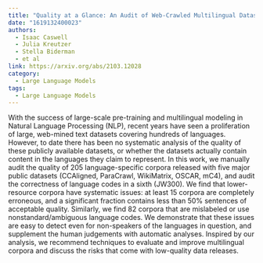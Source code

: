 ```yaml
---
title: "Quality at a Glance: An Audit of Web-Crawled Multilingual Datasets"
date: "1619132400023"
authors:
  - Isaac Caswell
  - Julia Kreutzer
  - Stella Biderman
  - et al
link: https://arxiv.org/abs/2103.12028
category:
  - Large Language Models
tags:
  - Large Language Models
---
```


With the success of large-scale pre-training and multilingual modeling in Natural Language Processing (NLP), recent years have seen a proliferation of large, web-mined text datasets covering hundreds of languages. However, to date there has been no systematic analysis of the quality of these publicly available datasets, or whether the datasets actually contain content in the languages they claim to represent. In this work, we manually audit the quality of 205 language-specific corpora released with five major public datasets (CCAligned, ParaCrawl, WikiMatrix, OSCAR, mC4), and audit the correctness of language codes in a sixth (JW300). We find that lower-resource corpora have systematic issues: at least 15 corpora are completely erroneous, and a significant fraction contains less than 50% sentences of acceptable quality. Similarly, we find 82 corpora that are mislabeled or use nonstandard/ambiguous language codes. We demonstrate that these issues are easy to detect even for non-speakers of the languages in question, and supplement the human judgements with automatic analyses. Inspired by our analysis, we recommend techniques to evaluate and improve multilingual corpora and discuss the risks that come with low-quality data releases.
